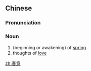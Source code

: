 ==Chinese==
{{zh-forms}}

===Pronunciation===
{{zh-pron
|m=chūnyì
|cat=n
}}

===Noun===
{{zh-noun}}

# (beginning or awakening) of [[spring]]
# thoughts of [[love]]

[[zh:春意]]